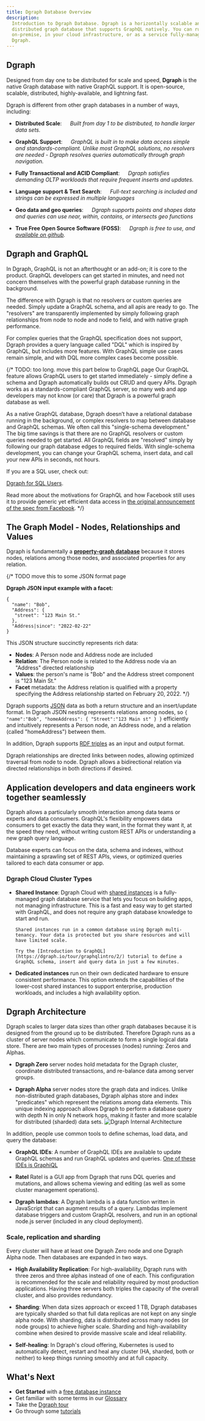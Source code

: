 ```yaml
---
title: Dgraph Database Overview
description:
  Introduction to Dgraph Database. Dgraph is a horizontally scalable and
  distributed graph database that supports GraphQL natively. You can run Dgraph
  on-premise, in your cloud infrastructure, or as a service fully-managed by
  Dgraph.
---
```


## Dgraph

Designed from day one to be distributed for scale and speed, **Dgraph** is the
native Graph database with native GraphQL support. It is open-source, scalable,
distributed, highly-available, and lightning fast.

Dgraph is different from other graph databases in a number of ways, including:

- **Distributed Scale**: &emsp; _Built from day 1 to be distributed, to handle
  larger data sets._

- **GraphQL Support**: &emsp; _GraphQL is built in to make data access simple
  and standards-compliant. Unlike most GraphQL solutions, no resolvers are
  needed - Dgraph resolves queries automatically through graph navigation._

- **Fully Transactional and ACID Compliant**: &emsp; _Dgraph satisfies demanding
  OLTP workloads that require frequent inserts and updates._

- **Language support & Text Search**: &emsp; _Full-text searching is included
  and strings can be expressed in multiple languages_

- **Geo data and geo queries**: &emsp; _Dgraph supports points and shapes data
  and queries can use near, within, contains, or intersects geo functions_

- **True Free Open Source Software (FOSS)**: &emsp; _Dgraph is free to use, and
  [available on github](https://github.com/dgraph-io/dgraph)._

## Dgraph and GraphQL

In Dgraph, GraphQL is not an afterthought or an add-on; it is core to the
product. GraphQL developers can get started in minutes, and need not concern
themselves with the powerful graph database running in the background.

The difference with Dgraph is that no resolvers or custom queries are needed.
Simply update a GraphQL schema, and all apis are ready to go. The "resolvers"
are transparently implemented by simply following graph relationships from node
to node and node to field, and with native graph performance.

For complex queries that the GraphQL specification does not support, Dgraph
provides a query language called "DQL" which is inspired by GraphQL, but
includes more features. With GraphQL simple use cases remain simple, and with
DQL more complex cases become possible.

{/\* TODO: too long. move this part below to GraphQL page Our GraphQL feature
allows GraphQL users to get started immediately - simply define a schema and
Dgraph automatically builds out CRUD and query APIs. Dgraph works as a
standards-compliant GraphQL server, so many web and app developers may not know
(or care) that Dgraph is a powerful graph database as well.

As a native GraphQL database, Dgraph doesn’t have a relational database running
in the background, or complex resolvers to map between database and GraphQL
schemas. We often call this "single-schema development." The big time savings is
that there are no GraphQL resolvers or custom queries needed to get started. All
GraphQL fields are "resolved" simply by following our graph database edges to
required fields. With single-schema development, you can change your GraphQL
schema, insert data, and call your new APIs in seconds, not hours.

If you are a SQL user, check out:

[Dgraph for SQL Users](https://dgraph.io/learn/courses/datamodel/sql-to-dgraph/overview/introduction/).

Read more about the motivations for GraphQL and how Facebook still uses it to
provide generic yet efficient data access in
[the original announcement of the spec from Facebook](https://engineering.fb.com/2015/09/14/core-data/graphql-a-data-query-language/).
\*/}

## The Graph Model - Nodes, Relationships and Values

Dgraph is fundamentally a
[**property-graph database**](https://www.dataversity.net/what-is-a-property-graph/)
because it stores nodes, relations among those nodes, and associated properties
for any relation.

{/\* TODO move this to some JSON format page

**Dgraph JSON input example with a facet:**

    {
      "name": "Bob",
      "Address": {
       "street": "123 Main St."
      },
      "Address|since": "2022-02-22"
    }

This JSON structure succinctly represents rich data:

- **Nodes**: A Person node and Address node are included
- **Relation**: The Person node is related to the Address node via an "Address"
  directed relationship
- **Values**: the person's name is "Bob" and the Address street component is
  "123 Main St."
- **Facet** metadata: the Address relation is qualified with a property
  specifying the Address relationship started on February 20, 2022. \*/}

Dgraph supports [JSON](./json-mutation-format) data as both a return structure
and an insert/update format. In Dgraph JSON nesting represents relations among
nodes, so `{ "name":"Bob", "homeAddress": { "Street":"123 Main st" } }`
efficiently and intuitively represents a Person node, an Address node, and a
relation (called "homeAddress") between them.

In addition, Dgraph supports [RDF triples](./dql-rdf) as an input and output
format.

Dgraph relationships are directed links between nodes, allowing optimized
traversal from node to node. Dgraph allows a bidirectional relation via directed
relationships in both directions if desired.

## Application developers and data engineers work together seamlessly

Dgraph allows a particularly smooth interaction among data teams or experts and
data consumers. GraphQL's flexibility empowers data consumers to get exactly the
data they want, in the format they want it, at the speed they need, without
writing custom REST APIs or understanding a new graph query language.

Database experts can focus on the data, schema and indexes, without maintaining
a sprawling set of REST APIs, views, or optimized queries tailored to each data
consumer or app.

### Dgraph Cloud Cluster Types

- **Shared Instance**: Dgraph Cloud with
  [shared instances](https://cloud.dgraph.io/pricing?type=shared) is a
  fully-managed graph database service that lets you focus on building apps, not
  managing infrastructure. This is a fast and easy way to get started with
  GraphQL, and does not require any graph database knowledge to start and run.

      Shared instances run in a common database using Dgraph multi-tenancy. Your data is protected but you share resources and will have limited scale.

      Try the [Introduction to GraphQL](https://dgraph.io/tour/graphqlintro/2/) tutorial to define a GraphQL schema, insert and query data in just a few minutes.

- **Dedicated instances** run on their own dedicated hardware to ensure
  consistent performance. This option extends the capabilities of the lower-cost
  shared instances to support enterprise, production workloads, and includes a
  high availability option.

## Dgraph Architecture

Dgraph scales to larger data sizes than other graph databases because it is
designed from the ground up to be distributed. Therefore Dgraph runs as a
cluster of server nodes which communicate to form a single logical data store.
There are two main types of processes (nodes) running: Zeros and Alphas.

- **Dgraph Zero** server nodes hold metadata for the Dgraph cluster, coordinate
  distributed transactions, and re-balance data among server groups.

- **Dgraph Alpha** server nodes store the graph data and indices. Unlike
  non-distributed graph databases, Dgraph alphas store and index "predicates"
  which represent the relations among data elements. This unique indexing
  approach allows Dgraph to perform a database query with depth N in only N
  network hops, making it faster and more scalable for distributed (sharded)
  data sets.
  ![Dgraph Internal Architecture](/images/overview/dgraph-architecture.png)

In addition, people use common tools to define schemas, load data, and query the
database:

- **GraphQL IDEs**: A number of GraphQL IDEs are available to update GraphQL
  schemas and run GraphQL updates and queries.
  [One of these IDEs is GraphiQL](https://github.com/graphql/graphiql)

- **Ratel** Ratel is a GUI app from Dgraph that runs DQL queries and mutations,
  and allows schema viewing and editing (as well as some cluster management
  operations).

- **Dgraph lambdas**: A Dgraph lambda is a data function written in JavaScript
  that can augment results of a query. Lambdas implement database triggers and
  custom GraphQL resolvers, and run in an optional node.js server (included in
  any cloud deployment).

### Scale, replication and sharding

Every cluster will have at least one Dgraph Zero node and one Dgraph Alpha node.
Then databases are expanded in two ways.

- **High Availability Replication**: For high-availability, Dgraph runs with
  three zeros and three alphas instead of one of each. This configuration is
  recommended for the scale and reliability required by most production
  applications. Having three servers both triples the capacity of the overall
  cluster, and also provides redundancy.

- **Sharding**: When data sizes approach or exceed 1 TB, Dgraph databases are
  typically sharded so that full data replicas are not kept on any single alpha
  node. With sharding, data is distributed across many nodes (or node groups) to
  achieve higher scale. Sharding and high-availability combine when desired to
  provide massive scale and ideal reliability.

- **Self-healing**: In Dgraph's cloud offering, Kubernetes is used to
  automatically detect, restart and heal any cluster (HA, sharded, both or
  neither) to keep things running smoothly and at full capacity.

## What's Next

- **Get Started** with a [free database instance](https://cloud.dgraph.io)
- Get familiar with some terms in our [Glossary](/dgraph-glossary)
- Take the [Dgraph tour](https://dgraph.io/tour/)
- Go through some [tutorials](./learn)
